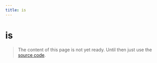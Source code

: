 ```yaml
---
title: is
---
```


# is

> The content of this page is not yet ready. Until then just use the [source code](https://github.com/fabian-hiller/valibot/blob/main/library/src/methods/is/is.ts).
